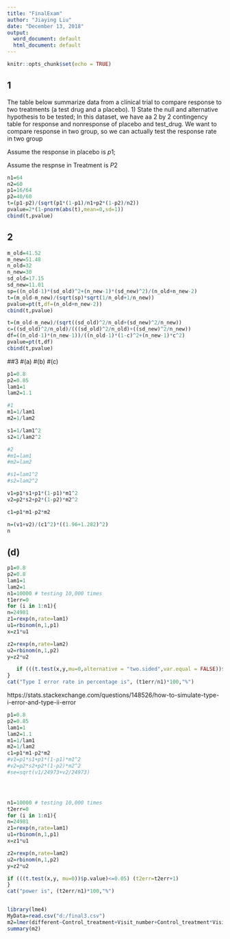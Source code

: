 ---
title: "FinalExam"
author: "Jiaying Liu"
date: "December 13, 2018"
output:
  word_document: default
  html_document: default
---

```{r setup, include=FALSE}
knitr::opts_chunk$set(echo = TRUE)
```

## 1
The table below summarize data from a clinical trial to compare response to two treatments (a test drug and a placebo).
1) State the null and alternative hypothesis to be tested;
In this dataset, we have aa 2 by 2 contingency table for response and nonresponse of placebo and test_drug. We want to compare response in two group, so we can actually test the response rate in two group 

Assume the response in placebo is $p1$;

Assume the respnse in Treatment is $P2$
```{r}
n1=64
n2=60
p1=16/64
p2=40/60
t=(p1-p2)/(sqrt(p1*(1-p1)/n1+p2*(1-p2)/n2))
pvalue=2*(1-pnorm(abs(t),mean=0,sd=1))
cbind(t,pvalue)
```


## 2

```{r}
m_old=41.52
m_new=51.48
n_old=32
n_new=30
sd_old=17.15
sd_new=11.01
sp=((n_old-1)*(sd_old)^2+(n_new-1)*(sd_new)^2)/(n_old+n_new-2)
t=(m_old-m_new)/(sqrt(sp)*sqrt(1/n_old+1/n_new))
pvalue=pt(t,df=(n_old+n_new-2))
cbind(t,pvalue)

```
```{r}
t=(m_old-m_new)/(sqrt((sd_old)^2/n_old+(sd_new)^2/n_new))
c=((sd_old)^2/n_old)/(((sd_old)^2/n_old)+((sd_new)^2/n_new))
df=((n_old-1)*(n_new-1))/((n_old-1)*(1-c)^2+(n_new-1)*c^2)
pvalue=pt(t,df)
cbind(t,pvalue)
```



##3
#(a)
#(b)
#(c)
```{r}
p1=0.8
p2=0.85
lam1=1
lam2=1.1

#1
m1=1/lam1
m2=1/lam2

s1=1/lam1^2
s2=1/lam2^2

#2
#m1=lam1
#m2=lam2

#s1=lam1^2
#s2=lam2^2

v1=p1*s1+p1*(1-p1)*m1^2
v2=p2*s2+p2*(1-p2)*m2^2

c1=p1*m1-p2*m2

n=(v1+v2)/(c1^2)*((1.96+1.282)^2)
n
```

## (d)


```{r}
p1=0.8
p2=0.8
lam1=1
lam2=1
n1=10000 # testing 10,000 times
t1err=0
for (i in 1:n1){
n=24981
z1=rexp(n,rate=lam1)
u1=rbinom(n,1,p1)
x=z1*u1

z2=rexp(n,rate=lam2)
u2=rbinom(n,1,p2)
y=z2*u2

   if (((t.test(x,y,mu=0,alternative = "two.sided",var.equal = FALSE))$p.value)<=0.05) (t1err=t1err+1) 
}
cat("Type I error rate in percentage is", (t1err/n1)*100,"%")
```
https://stats.stackexchange.com/questions/148526/how-to-simulate-type-i-error-and-type-ii-error
```{r}
p1=0.8
p2=0.85
lam1=1
lam2=1.1
m1=1/lam1
m2=1/lam2
c1=p1*m1-p2*m2
#v1=p1*s1+p1*(1-p1)*m1^2
#v2=p2*s2+p2*(1-p2)*m2^2
#se=sqrt(v1/24973+v2/24973)




n1=10000 # testing 10,000 times
t2err=0
for (i in 1:n1){
n=24981
z1=rexp(n,rate=lam1)
u1=rbinom(n,1,p1)
x=z1*u1

z2=rexp(n,rate=lam2)
u2=rbinom(n,1,p2)
y=z2*u2

if (((t.test(x,y, mu=0))$p.value)<=0.05) (t2err=t2err+1) 
}
cat("power is", (t2err/n1)*100,"%")


```

```{r}

```

```{r}
library(lme4)
MyData=read.csv("d:/final3.csv")
m2=lmer(different~Control_treatment+Visit_number+Control_treatment*Visit_number+(Visit_number |PATID),data=MyData)
summary(m2)
```

